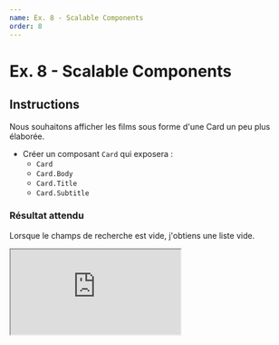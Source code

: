 ```yaml
---
name: Ex. 8 - Scalable Components
order: 8
---
```


# Ex. 8 - Scalable Components

## Instructions

Nous souhaitons afficher les films sous forme d'une Card un peu plus élaborée.

- Créer un composant `Card` qui exposera :
  - `Card`
  - `Card.Body`
  - `Card.Title`
  - `Card.Subtitle`

### Résultat attendu

Lorsque le champs de recherche est vide, j'obtiens une liste vide.

<iframe
  src="https://codesandbox.io/embed/github/smooth-code/react-hooks-workshop/tree/end-exercise-8/?fontsize=14&view=preview"
  style={{
    width: '100%',
    height: 500,
    border: 0,
    borderRadius: 4,
    overflow: 'hidden',
  }}
  sandbox="allow-modals allow-forms allow-popups allow-scripts allow-same-origin"
/>

## Aide

### Card

```js
import styled from 'styled-components'

const Card = styled.div`
  color: #fff;
  text-shadow: 1px 1px 0 #000;
  background-size: cover;
  background-position: center;
  display: flex;
  flex-direction: column;
  justify-content: flex-end;
`

Card.Body = styled.div`
  padding: 10px;
`

Card.Title = styled.h3`
  font-size: 1.2em;
  line-height: 1.2em;
  font-weight: 500;
  margin: 0;
  max-width: 100%;
  white-space: nowrap;
  overflow: hidden;
  text-overflow: ellipsis;
`
Card.Subtitle = styled.p`
  font-size: 0.9em;
  margin: 0;
`

export default Card
```

### Composition d'une Card

```js
function MovieCard({ movie }) {
  return (
    <Card
      key={movie.id}
      style={{
        height: 200,
        backgroundImage: movie.backdrop_path
          ? `url(https://image.tmdb.org/t/p/original/${movie.backdrop_path})`
          : null,
      }}
    >
      <Card.Body>
        <Card.Title>{movie.title}</Card.Title>
        <Card.Subtitle>
          {movie.vote_average} ({movie.vote_count} votes)
        </Card.Subtitle>
      </Card.Body>
    </Card>
  )
}
```
